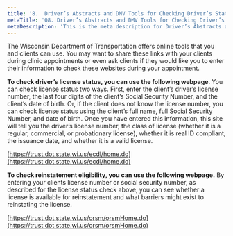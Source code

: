 ```yaml
---
title: '8.	Driver’s Abstracts and DMV Tools for Checking Driver’s Status and Reinstatement'
metaTitle: '08. Driver’s Abstracts and DMV Tools for Checking Driver’s Status and Reinstatement'
metaDescription: 'This is the meta description for Driver’s Abstracts and DMV Tools for Checking Driver’s Status and Reinstatement'
---
```


The Wisconsin Department of Transportation offers online tools that you and clients can use. You may want to share these links with your clients during clinic appointments or even ask clients if they would like you to enter their information to check these websites during your appointment.

**To check driver’s license status, you can use the following webpage**. You can check license status two ways. First, enter the client’s driver’s license number, the last four digits of the client’s Social Security Number, and the client’s date of birth. Or, if the client does not know the license number, you can check license status using the client’s full name, full Social Security Number, and date of birth. Once you have entered this information, this site will tell you the driver’s license number, the class of license (whether it is a regular, commercial, or probationary license), whether it is real ID compliant, the issuance date, and whether it is a valid license.

[https://trust.dot.state.wi.us/ecdl/home.do](https://trust.dot.state.wi.us/ecdl/home.do)

**To check reinstatement eligibility, you can use the following webpage.** By entering your clients license number or social security number, as described for the license status check above, you can see whether a license is available for reinstatement and what barriers might exist to reinstating the license.

[https://trust.dot.state.wi.us/orsm/orsmHome.do](https://trust.dot.state.wi.us/orsm/orsmHome.do)

